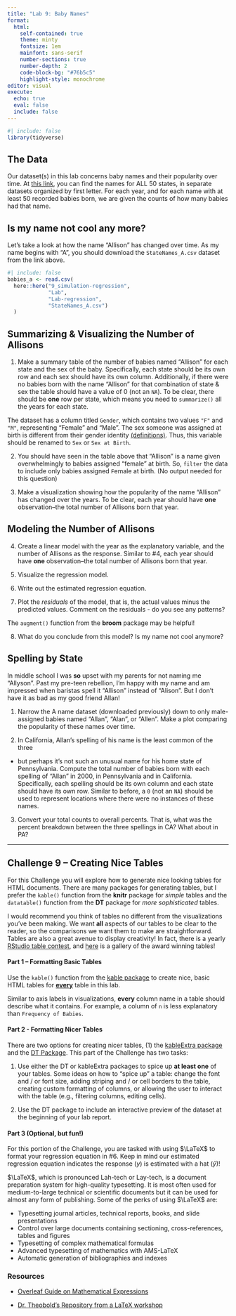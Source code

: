 ```yaml
---
title: "Lab 9: Baby Names"
format: 
  html: 
    self-contained: true
    theme: minty
    fontsize: 1em
    mainfont: sans-serif
    number-sections: true
    number-depth: 2
    code-block-bg: "#76b5c5"
    highlight-style: monochrome
editor: visual
execute: 
  echo: true
  eval: false
  include: false
---
```


```r
#| include: false
library(tidyverse)
```

## The Data

Our dataset(s) in this lab concerns baby names and their popularity over time. 
At [this link](https://www.dropbox.com/sh/czm61yzmvzl6xfb/AABEFdpy02aNRhZ_vcxrVAQSa?dl=0), you can find the names for ALL 50 states, in separate datasets organized by
first letter. For each year, and for each name with at least 50 recorded babies
born, we are given the counts of how many babies had that name.

## Is my name not cool any more?

Let's take a look at how the name "Allison" has changed over time. As my name 
begins with "A", you should download the `StateNames_A.csv` dataset from the 
link above. 

```r
#| include: false
babies_a <- read.csv(
  here::here("9_simulation-regression",
             "Lab",
             "Lab-regression",
             "StateNames_A.csv")
  )
```


## Summarizing & Visualizing the Number of Allisons

1. Make a summary table of the number of babies named "Allison" for each state 
and the sex of the baby. Specifically, each state should be its own row and each sex should have its own column. Additionally, if there were no babies born with the name "Allison" for that combination of state & sex the table should
have a value of 0 (not an `NA`). To be clear, there should be **one** row per
state, which means you need to `summarize()` all the years for each state.  

:::{.callout-caution}
The dataset has a column titled `Gender`, which contains two values `"F"` and `"M"`, representing "Female" and "Male". The sex someone was assigned at birth is different from their gender identity [(definitions)](https://www.plannedparenthood.org/learn/gender-identity/sex-gender-identity). Thus, this variable should be renamed to `Sex` or `Sex at Birth`.
:::

2. You should have seen in the table above that "Allison" is a name given
overwhelmingly to babies assigned "female" at birth. So, `filter` the data to 
include only babies assigned `F`emale at birth. (No output needed for this question)

3. Make a visualization showing how the popularity of the name "Allison" has
changed over the years. To be clear, each year should have **one** observation--the total number of Allisons born that year. 

## Modeling the Number of Allisons

4. Create a linear model with the year as the explanatory variable, and the
number of Allisons as the response. Similar to #4, each year should have **one** observation--the total number of Allisons born that year. 

5. Visualize the regression model. 

6. Write out the estimated regression equation. 

7.  Plot the *residuals* of the model, that is, the actual values minus the
predicted values. Comment on the residuals - do you see any patterns?

::: {.callout-tip}
The `augment()` function from the **broom** package may be helpful!
:::

8.  What do you conclude from this model? Is my name not cool anymore? 

## Spelling by State

In middle school I was **so** upset with my parents for not naming me "Allyson".
Past my pre-teen rebellion, I'm happy with my name and am impressed when
baristas spell it "Allison" instead of "Alison". But I don't have it as bad as
my good friend Allan! 

1.  Narrow the A name dataset (downloaded previously) down to only male-assigned
babies named "Allan", "Alan", or "Allen". Make a plot comparing the popularity
of these names over time.

2.  In California, Allan's spelling of his name is the least common of the three
- but perhaps it's not such an unusual name for his home state of Pennsylvania.
Compute the total number of babies born with each spelling of "Allan" in 2000,
in Pennsylvania and in California. Specifically, each spelling should be its own
column and each state should have its own row. Similar to before, a `0` 
(not an `NA`) should be used to represent locations where there were no
instances of these names. 

3.  Convert your total counts to overall percents. That is, what was the percent breakdown between the three spellings in CA? What about in PA?

---

## Challenge 9 -- Creating Nice Tables

For this Challenge you will explore how to generate nice looking tables for HTML
documents. There are many packages for generating tables, but I prefer the 
`kable()` function from the **knitr** package for *simple* tables and the 
`datatable()` function from the **DT** package for *more sophisticated* tables.

I would recommend you think of tables no different from the visualizations
you've been making. We want **all** aspects of our tables to be clear to the 
reader, so the comparisons we want them to make are straightforward. Tables are
also a great avenue to display creativity! In fact, there is a yearly 
[RStudio table contest](https://www.rstudio.com/blog/rstudio-table-contest-2022/), and [here](https://community.rstudio.com/c/table-gallery/64) is a gallery of
the award winning tables! 

#### Part 1 -- Formatting Basic Tables

Use the `kable()` function from the [kable package](https://bookdown.org/yihui/rmarkdown-cookbook/kable.html) to create
nice, basic HTML tables for [**every**]{.underline} table in this lab. 

Similar to axis labels in visualizations, **every** column name in a table
should describe what it contains. For example, a column of `n` is less
explanatory than `Frequency of Babies`. 

#### Part 2 - Formatting Nicer Tables

There are two options for creating nicer tables, (1) the [kableExtra package](https://bookdown.org/yihui/rmarkdown-cookbook/kableextra.html) and the
[DT Package](https://rstudio.github.io/DT/). This part of the Challenge has two
tasks:

1. Use either the DT or kableExtra packages to spice up **at least one** of 
your tables. Some ideas on how to "spice up" a table: change the font and / or
font size, adding striping and / or cell borders to the table, creating 
custom formatting of columns, or allowing the user to interact with the table 
(e.g., filtering columns, editing cells). 

2. Use the DT package to include an interactive preview of the dataset at the
beginning of your lab report. 

#### Part 3 (Optional, but fun!) 

For this portion of the Challenge, you are tasked with using $\LaTeX$ to 
format your regression equation in #6. Keep in mind our estimated regression 
equation indicates the response ($y$) is estimated with a hat ($\hat{y}$)! 

$\LaTeX$, which is pronounced Lah-tech or Lay-tech, is a document preparation
system for high-quality typesetting. It is most often used for medium-to-large
technical or scientific documents but it can be used for almost any form of
publishing. Some of the perks of using $\LaTeX$ are:

- Typesetting journal articles, technical reports, books, and slide
presentations 
- Control over large documents containing sectioning, cross-references, tables
and figures
- Typesetting of complex mathematical formulas
- Advanced typesetting of mathematics with AMS-LaTeX 
- Automatic generation of bibliographies and indexes

<!-- Link to resources on writing LaTeX -->
### Resources 

- [Overleaf Guide on Mathematical Expressions](https://www.overleaf.com/learn/latex/Mathematical_expressions)

- [Dr. Theobold's Repository from a LaTeX workshop](https://github.com/atheobold/IntroLaTeXLesson)
